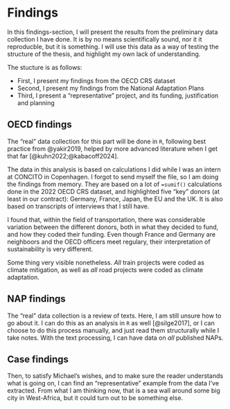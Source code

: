 # Findings

In this findings-section, I will present the results from the preliminary data collection I have done. It is by no means scientifically sound, nor it it reproducble, but it is something. I will use this data as a way of testing the structure of the thesis, and highlight my own lack of understanding.

The stucture is as follows: 

- First, I present my findings from the OECD CRS dataset 
- Second, I present my findings from the National Adaptation Plans
- Third, I present a "representative" project, and its funding, justification and planning

## OECD findings

The "real" data collection for this part will be done in `R`, following best practice from @yakir2019, helped by more advanced literature when I get that far [@kuhn2022;@kabacoff2024]. 

The data in this analysis is based on calculations I did while I was an intern at CONCITO in Copenhagen. I forgot to send myself the file, so I am doing the findings from memory. They are based on a lot of `=sumif()` calculations done in the 2022 OECD CRS dataset, and highlighted five "key" donors (at least in our contract): Germany, France, Japan, the EU and the UK. It is also based on transcripts of interviews that I still have. 

I found that, within the field of transportation, there was considerable variation between the different donors, both in what they decided to fund, and how they coded their funding. Even though France and Germany are neighboors and the OECD officers meet regulary, their interpretation of sustainability is very different.

Some thing very visible nonetheless. *All* train projects were coded as climate mitigation, as well as *all* road projects were coded as climate adaptation. 



## NAP findings

The "real" data collection is a review of texts. Here, I am still unsure how to go about it. I can do this as an analysis in `R` as well [@silge2017], or I can choose to do this process manually, and just read them structurally while I take notes. With the text processing, I can have data on *all* published NAPs. 



## Case findings

Then, to satisfy Michael's wishes, and to make sure the reader understands what is going on, I can find an "representative" example from the data I've extracted. From what I am thinking now, that is a sea wall around some big city in West-Africa, but it could turn out to be something else. 